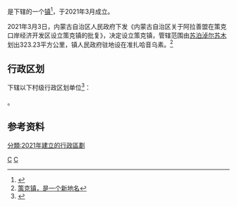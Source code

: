 {{中国乡级行政区|15/29/23/103/000}}

'''{{PAGENAMEBASE}}'''是{{PRC admin/fullname|15/29/23/103/000|3}}下辖的一个[[行政建制镇|镇]]<ref>{{PRC admin/ref sgc|{{PRC admin/parent|15/29/23/103/000}}}}</ref>，于2021年3月成立。

2021年3月3日，内蒙古自治区人民政府下发《内蒙古自治区关于阿拉善盟在策克口岸经济开发区设立策克镇的批复》，决定设立策克镇，管辖范围由[[苏泊淖尔苏木|苏泊淖尔苏木]]划出323.23平方公里，镇人民政府驻地设在准扎哈音乌素。<ref>[https://www.thepaper.cn/newsDetail_forward_11535669 策克镇，是一个新地名]</ref>

== 行政区划 ==
{{PAGENAMEBASE}}下辖以下村级行政区划单位<ref>{{PRC admin/ref sgc|15/29/23/103/000}}</ref>：

{{PRC admin/children|15/29/23/103/000}}。

== 参考资料 ==
{{reflist}}

{{内蒙古行政区划小作品}}
{{PRC admin/navcat|15/29/23/103/000}}
[[Category:2021年中國建立|C]]
[[Category:2021年3月|C]]
[[分類:2021年建立的行政區劃|分類:2021年建立的行政區劃]]